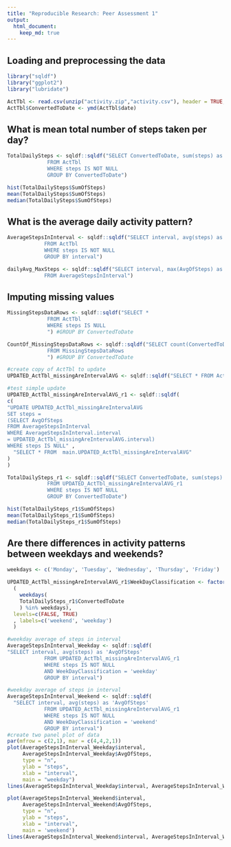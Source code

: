 ```yaml
---
title: "Reproducible Research: Peer Assessment 1"
output: 
  html_document:
    keep_md: true
---
```



## Loading and preprocessing the data

```r
library("sqldf")
library("ggplot2")
library("lubridate")

ActTbl <- read.csv(unzip("activity.zip","activity.csv"), header = TRUE, stringsAsFactors = FALSE)
ActTbl$ConvertedToDate <- ymd(ActTbl$date)
```

## What is mean total number of steps taken per day?
```r

TotalDailySteps <- sqldf::sqldf("SELECT ConvertedToDate, sum(steps) as 'SumOfSteps' 
             FROM ActTbl
             WHERE steps IS NOT NULL
             GROUP BY ConvertedToDate")

hist(TotalDailySteps$SumOfSteps)
mean(TotalDailySteps$SumOfSteps)
median(TotalDailySteps$SumOfSteps)

```


## What is the average daily activity pattern?

```r
AverageStepsInInterval <- sqldf::sqldf("SELECT interval, avg(steps) as 'AvgOfSteps' 
            FROM ActTbl
            WHERE steps IS NOT NULL
            GROUP BY interval")

dailyAvg_MaxSteps <- sqldf::sqldf("SELECT interval, max(AvgOfSteps) as 'MaxOfSteps' 
            FROM AverageStepsInInterval")
```


## Imputing missing values

```r

MissingStepsDataRows <- sqldf::sqldf("SELECT * 
             FROM ActTbl
             WHERE steps IS NULL
             ") #GROUP BY ConvertedToDate

CountOf_MissingStepsDataRows <- sqldf::sqldf("SELECT count(ConvertedToDate) 
             FROM MissingStepsDataRows
             ") #GROUP BY ConvertedToDate

#create copy of ActTbl to update
UPDATED_ActTbl_missingAreIntervalAVG <- sqldf::sqldf("SELECT * FROM ActTbl")

#test simple update
UPDATED_ActTbl_missingAreIntervalAVG_r1 <- sqldf::sqldf(
c(
"UPDATE UPDATED_ActTbl_missingAreIntervalAVG   
SET steps = 
(SELECT AvgOfSteps 
FROM AverageStepsInInterval 
WHERE AverageStepsInInterval.interval 
= UPDATED_ActTbl_missingAreIntervalAVG.interval) 
WHERE steps IS NULL" , 
  "SELECT * FROM  main.UPDATED_ActTbl_missingAreIntervalAVG"
)
)

TotalDailySteps_r1 <- sqldf::sqldf("SELECT ConvertedToDate, sum(steps) as 'SumOfSteps' 
             FROM UPDATED_ActTbl_missingAreIntervalAVG_r1
             WHERE steps IS NOT NULL
             GROUP BY ConvertedToDate")

hist(TotalDailySteps_r1$SumOfSteps)
mean(TotalDailySteps_r1$SumOfSteps)
median(TotalDailySteps_r1$SumOfSteps)

```


## Are there differences in activity patterns between weekdays and weekends?

```r
weekdays <- c('Monday', 'Tuesday', 'Wednesday', 'Thursday', 'Friday')

UPDATED_ActTbl_missingAreIntervalAVG_r1$WeekDayClassification <- factor(
  (
    weekdays(
    TotalDailySteps_r1$ConvertedToDate
    ) %in% weekdays), 
  levels=c(FALSE, TRUE)
  , labels=c('weekend', 'weekday')
  )

#weekday average of steps in interval
AverageStepsInInterval_Weekday <- sqldf::sqldf(
"SELECT interval, avg(steps) as 'AvgOfSteps' 
            FROM UPDATED_ActTbl_missingAreIntervalAVG_r1
            WHERE steps IS NOT NULL
            AND WeekDayClassification = 'weekday' 
            GROUP BY interval")

#weekday average of steps in interval
AverageStepsInInterval_Weekend <- sqldf::sqldf(
  "SELECT interval, avg(steps) as 'AvgOfSteps' 
            FROM UPDATED_ActTbl_missingAreIntervalAVG_r1
            WHERE steps IS NOT NULL
            AND WeekDayClassification = 'weekend' 
            GROUP BY interval")
#create two panel plot of data
par(mfrow = c(2,1), mar = c(4,4,2,1))
plot(AverageStepsInInterval_Weekday$interval, 
     AverageStepsInInterval_Weekday$AvgOfSteps, 
     type = "n",
     ylab = "steps", 
     xlab = "interval",
     main = "weekday") 
lines(AverageStepsInInterval_Weekday$interval, AverageStepsInInterval_Weekday$AvgOfSteps)

plot(AverageStepsInInterval_Weekend$interval, 
     AverageStepsInInterval_Weekend$AvgOfSteps, 
     type = "n",
     ylab = "steps", 
     xlab = "interval",
     main = 'weekend') 
lines(AverageStepsInInterval_Weekend$interval, AverageStepsInInterval_Weekend$AvgOfSteps)
```
